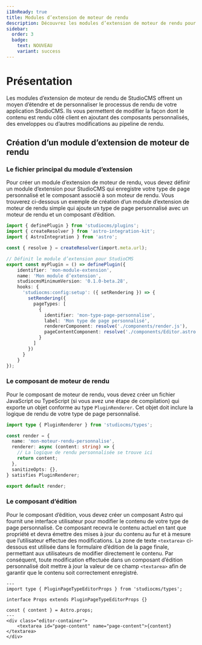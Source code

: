 ```yaml
---
i18nReady: true
title: Modules d’extension de moteur de rendu
description: Découvrez les modules d’extension de moteur de rendu pour StudioCMS et apprenez à en créer.
sidebar:
  order: 3
  badge:
    text: NOUVEAU
    variant: success
---
```



# Présentation

Les modules d’extension de moteur de rendu de StudioCMS offrent un moyen d’étendre et de personnaliser le processus de rendu de votre application StudioCMS. Ils vous permettent de modifier la façon dont le contenu est rendu côté client en ajoutant des composants personnalisés, des enveloppes ou d’autres modifications au pipeline de rendu.

## Création d’un module d’extension de moteur de rendu

### Le fichier principal du module d’extension

Pour créer un module d’extension de moteur de rendu, vous devez définir un module d’extension pour StudioCMS qui enregistre votre type de page personnalisé et le composant associé à son moteur de rendu. Vous trouverez ci-dessous un exemple de création d’un module d’extension de moteur de rendu simple qui ajoute un type de page personnalisé avec un moteur de rendu et un composant d’édition.

```ts twoslash title="mon-module-extension.ts"
import { definePlugin } from 'studiocms/plugins';
import { createResolver } from 'astro-integration-kit';
import { AstroIntegration } from 'astro';

const { resolve } = createResolver(import.meta.url);

// Définit le module d’extension pour StudioCMS
export const myPlugin = () => definePlugin({
    identifier: 'mon-module-extension',
    name: 'Mon module d’extension',
    studiocmsMinimumVersion: '0.1.0-beta.28',
    hooks: {
      'studiocms:config:setup': ({ setRendering }) => {
        setRendering({
          pageTypes: [
            {
              identifier: 'mon-type-page-personnalise',
              label: 'Mon type de page personnalisé',
              rendererComponent: resolve('./components/render.js'),
              pageContentComponent: resolve('./components/Editor.astro')
            }
          ]
        })
      }
    }
});
```

### Le composant de moteur de rendu

Pour le composant de moteur de rendu, vous devez créer un fichier JavaScript ou TypeScript (si vous avez une étape de compilation) qui exporte un objet conforme au type `PluginRenderer`. Cet objet doit inclure la logique de rendu de votre type de page personnalisé.

```ts twoslash title="components/render.js"
import type { PluginRenderer } from 'studiocms/types';

const render = {
  name: 'mon-moteur-rendu-personnalise',
  renderer: async (content: string) => {
    // La logique de rendu personnalisée se trouve ici
    return content;
  },
  sanitizeOpts: {},
} satisfies PluginRenderer;

export default render;
```

### Le composant d’édition

Pour le composant d’édition, vous devez créer un composant Astro qui fournit une interface utilisateur pour modifier le contenu de votre type de page personnalisé. Ce composant recevra le contenu actuel en tant que propriété et devra émettre des mises à jour du contenu au fur et à mesure que l’utilisateur effectue des modifications. La zone de texte `<textarea>` ci-dessous est utilisée dans le formulaire d’édition de la page finale, permettant aux utilisateurs de modifier directement le contenu. Par conséquent, toute modification effectuée dans un composant d’édition personnalisé doit mettre à jour la valeur de ce champ `<textarea>` afin de garantir que le contenu soit correctement enregistré.

```astro title="components/Editor.astro"
---
import type { PluginPageTypeEditorProps } from 'studiocms/types';

interface Props extends PluginPageTypeEditorProps {}

const { content } = Astro.props;
---
<div class="editor-container">
    <textarea id="page-content" name="page-content">{content}</textarea>
</div>
```

